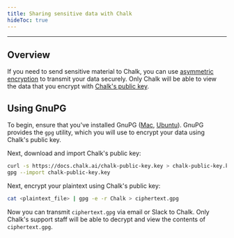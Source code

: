 ```yaml
---
title: Sharing sensitive data with Chalk
hideToc: true
---
```


---

## Overview

If you need to send sensitive material to Chalk, you can use
[asymmetric encryption](https://en.wikipedia.org/wiki/Public-key_cryptography)
to transmit your data securely. Only Chalk will be able to view the data
that you encrypt with [Chalk's public key](/chalk-public-key.key).

## Using GnuPG

To begin, ensure that you've installed GnuPG ([Mac](https://formulae.brew.sh/formula/gnupg), [Ubuntu](https://help.ubuntu.com/community/GnuPrivacyGuardHowto)). GnuPG provides the `gpg` utility, which you will use to encrypt your data using Chalk's public key.

Next, download and import Chalk's public key:

```sh
curl -s https://docs.chalk.ai/chalk-public-key.key > chalk-public-key.key
gpg --import chalk-public-key.key
```

Next, encrypt your plaintext using Chalk's public key:

```sh
cat <plaintext_file> | gpg -e -r Chalk > ciphertext.gpg
```

Now you can transmit `ciphertext.gpg` via email or Slack to Chalk. Only
Chalk's support staff will be able to decrypt and view the contents of `ciphertext.gpg`.
